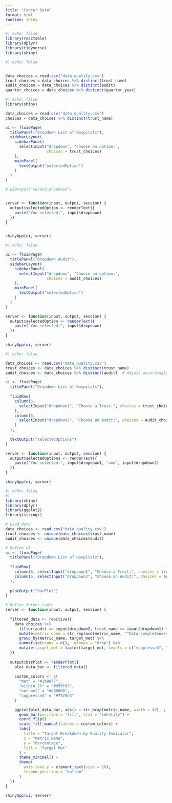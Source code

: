 ```yaml
---
title: "Cancer Data"
format: html
runtime: shiny
---
```

```r
#| echo: false
library(reactable)
library(dplyr)
library(tidyverse)
library(shiny)
```
```r
#| echo: false


data_choices = read.csv("data_quality.csv")
trust_choices = data_choices %>% distinct(trust_name)
audit_choices = data_choices %>% distinct(audit)
quarter_choices = data_choices %>% distinct(quarter_year)


```

```r
#| echo: false
library(shiny)

data_choices = read.csv("data_quality.csv")
choices = data_choices %>% distinct(trust_name)

ui <- fluidPage(
  titlePanel("Dropdown List of Hospitals"),
  sidebarLayout(
    sidebarPanel(
      selectInput("dropdown", "Choose an option:", 
                  choices = trust_choices)
    ),
    mainPanel(
      textOutput("selectedOption")
    )
  )
)

# uiOutput("second_dropdown")


server <- function(input, output, session) {
  output$selectedOption <- renderText({
    paste("You selected:", input$dropdown)
  })
}


shinyApp(ui, server)
```

```r
#| echo: false

ui <- fluidPage(
  titlePanel("Dropdown Audit"),
  sidebarLayout(
    sidebarPanel(
      selectInput("dropdown", "Choose an option:", 
                  choices = audit_choices)
    ),
    mainPanel(
      textOutput("selectedOption")
    )
  )
)

server <- function(input, output, session) {
  output$selectedOption <- renderText({
    paste("You selected:", input$dropdown)
  })
}

shinyApp(ui, server)
```

```r
#| echo: false

data_choices <- read.csv("data_quality.csv")
trust_choices <- data_choices %>% distinct(trust_name)
audit_choices <- data_choices %>% distinct(audit)  # Adjust accordingly

ui <- fluidPage(
  titlePanel("Dropdown List of Hospitals"),
  
  fluidRow(
    column(6,
      selectInput("dropdown1", "Choose a Trust:", choices = trust_choices)
    ),
    column(6,
      selectInput("dropdown2", "Choose an Audit:", choices = audit_choices)
    )
  ),
  
  textOutput("selectedOptions")
)

server <- function(input, output, session) {
  output$selectedOptions <- renderText({
    paste("You selected:", input$dropdown1, "and", input$dropdown2)
  })
}

shinyApp(ui, server)
```



```r
#| echo: false
#| 
library(shiny)
library(dplyr)
library(ggplot2)
library(stringr)

# Load data
data_choices <- read.csv("data_quality.csv")
trust_choices <- unique(data_choices$trust_name)
audit_choices <- unique(data_choices$audit)

# Define UI
ui <- fluidPage(
  titlePanel("Dropdown List of Hospitals"),
  
  fluidRow(
    column(6, selectInput("dropdown1", "Choose a Trust:", choices = trust_choices)),
    column(6, selectInput("dropdown2", "Choose an Audit:", choices = audit_choices))
  ),
  
  plotOutput("barPlot")
)

# Define Server Logic
server <- function(input, output, session) {
  
  filtered_data <- reactive({
    data_choices %>%
      filter(audit == input$dropdown2, trust_name == input$dropdown1) %>%
      mutate(metric_name = str_replace(metric_name, "^Data completeness for ", "")) %>%
      group_by(metric_name, target_met) %>%
      summarise(count = n(), .groups = "drop") %>%
      mutate(target_met = factor(target_met, levels = c("suppressed", "not met", "within 2%", "met")))
  })
  
  output$barPlot <- renderPlot({
    plot_data_bar <- filtered_data()
    
    custom_colors <- c(
      "met" = "#1b9e77",
      "within 2%" = "#d95f02",
      "not met" = "#d90000",
      "suppressed" = "#7570b3"
    )

    ggplot(plot_data_bar, aes(x = str_wrap(metric_name, width = 40), y = count, fill = target_met)) +
      geom_bar(position = "fill", stat = "identity") +
      coord_flip() +
      scale_fill_manual(values = custom_colors) +
      labs(
        title = "Target Breakdown by Quality Indicator",
        x = "Metric Name",
        y = "Percentage",
        fill = "Target Met"
      ) +
      theme_minimal() +
      theme(
        axis.text.y = element_text(size = 10),
        legend.position = "bottom"
      )
  })
}

shinyApp(ui, server)
```
